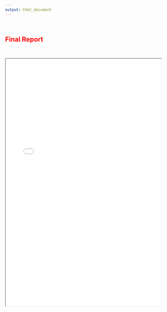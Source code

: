 ```yaml
---
output: html_document
---
```

<p>&nbsp;</p>
::: {align="center"}
# [Final Report]{style="color: red;"}
:::
<p>&nbsp;</p>

<iframe width="100%" height="800" src="./images/Data_Science_Group_Project_Report.pdf">